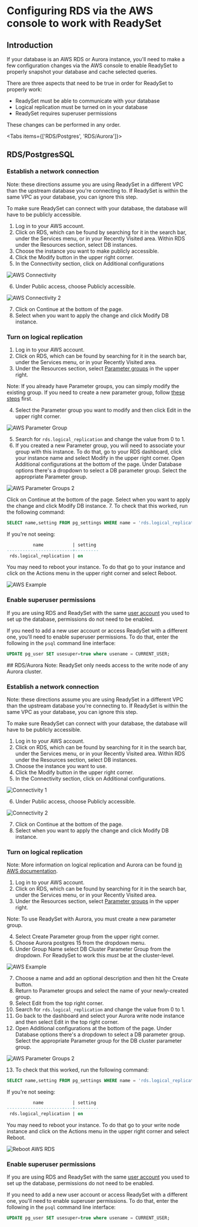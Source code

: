 
# Configuring RDS via the AWS console to work with ReadySet

## Introduction 

If your database is an AWS RDS or Aurora instance, you'll need to make a few configuration changes
via the AWS console to enable ReadySet to properly snapshot your database and cache selected queries. 

There are three aspects that need to be true in order for ReadySet to properly work: 

- ReadySet must be able to communicate with your database
- Logical replication must be turned on in your database
- ReadySet requires superuser permissions

These changes can be performed in any order.

<Tabs items={['RDS/Postgres', 'RDS/Aurora']}>
<Tab>
## RDS/PostgresSQL
### Establish a network connection
<Callout type="info"> Note: these directions assume you are using ReadySet in a different VPC than the upstream database you're connecting to. If ReadySet is within the same VPC as your database, you can ignore this step.</Callout>

To make sure ReadySet can connect with your database, the database will have to be publicly accessible.

1. Log in to your AWS account. 
2. Click on RDS, which can be found by searching for it in the search bar, under the Services menu, or in your Recently Visited area. Within RDS under the Resources section, select DB instances.
3. Choose the instance you want to make publicly accessible.
4. Click the Modify button in the upper right corner.
5. In the Connectivity section, click on Additional configurations	

![AWS Connectivity](/aws-rds-1.png)

6. Under Public access, choose Publicly accessible.

![AWS Connectivity 2](/aws-rds-2.png)

7. Click on Continue at the bottom of the page.
8. Select when you want to apply the change and click Modify DB instance.

### Turn on logical replication

1. Log in to your AWS account. 
2. Click on RDS, which can be found by searching for it in the search bar, under the Services menu, or in your Recently Visited area. 
3. Under the Resources section, select [Parameter groups](https://docs.aws.amazon.com/AmazonRDS/latest/UserGuide/USER_WorkingWithDBInstanceParamGroups.html) in the upper right.

<Callout type="info">Note: If you already have Parameter groups, you can simply modify the existing group. If you need to create a new parameter group, follow [these steps](https://docs.aws.amazon.com/AmazonRDS/latest/UserGuide/USER_WorkingWithDBInstanceParamGroups.html) first.</Callout>

4. Select the Parameter group you want to modify and then click Edit in the upper right corner.

![AWS Parameter Group](/aws-rds-3.png)

5. Search for `rds.logical_replication` and change the value from 0 to 1.
6. If you created a new Parameter group, you will need to associate your group with this instance. To do that, go to your RDS dashboard, click your instance name and select Modify in the upper right corner. Open Additional configurations at the bottom of the page. Under Database options there's a dropdown to 
select a DB parameter group. Select the appropriate Parameter group.

![AWS Parameter Groups 2](/aws-rds-4.png)

Click on Continue at the bottom of the page. Select when you want to apply the change and click 
Modify DB instance.
7. To check that this worked, run the following command:

```sql
SELECT name,setting FROM pg_settings WHERE name = 'rds.logical_replication';
```

If you're not seeing: 

```sql
          name           | setting
-------------------------+---------
 rds.logical_replication | on
 ```



You may need to reboot your instance. To do that go to your instance and click on the Actions menu in the upper right corner and select Reboot. 

![AWS Example](/aws-rds-5.png)


### Enable superuser permissions

If you are using RDS and ReadySet with the same [user account](https://aws.amazon.com/blogs/database/managing-postgresql-users-and-roles/) you used to set up the database, permissions do not need to be enabled. 

If you need to add a new user account or access ReadySet with a different one, you'll need to enable superuser permissions. To do that, enter the following in the `psql` command line interface:

```sql
UPDATE pg_user SET usesuper=true where usename = CURRENT_USER;
```
</Tab>

<Tab>
## RDS/Aurora 
<Callout type="info">Note: ReadySet only needs access to the write node of any Aurora cluster.</Callout>

### Establish a network connection
<Callout type="info"> Note: these directions assume you are using ReadySet in a different VPC than the upstream database you're connecting to. 
If ReadySet is within the same VPC as your database, you can ignore this step.</Callout>

To make sure ReadySet can connect with your database, the database will have to be publicly accessible.

1. Log in to your AWS account. 
2. Click on RDS, which can be found by searching for it in the search bar, under the Services menu, or in your Recently Visited area. Within RDS under the Resources section, select DB instances.
3. Choose  the instance you want to use.
4. Click the Modify button in the upper right corner.
5. In the Connectivity section, click on Additional configurations.	

![Connectivity 1](/aws-rds-1.png)

6. Under Public access, choose Publicly accessible.

![Connectivity 2](/aws-rds-2.png)

7. Click on Continue at the bottom of the page.
8. Select when you want to apply the change and click Modify DB instance.

### Turn on logical replication
<Callout type="info">Note: More information on logical replication and Aurora can be found [in AWS documentation](https://docs.aws.amazon.com/AmazonRDS/latest/AuroraUserGuide/AuroraPostgreSQL.Replication.Logical.html).</Callout>

1. Log in to your AWS account. 
2. Click on RDS, which can be found by searching for it in the search bar, under the Services menu, or in your Recently Visited area. 
3. Under the Resources section, select [Parameter groups](https://docs.aws.amazon.com/AmazonRDS/latest/UserGuide/USER_WorkingWithDBInstanceParamGroups.html) in the upper right.

<Callout type ="info">Note: To use ReadySet with Aurora, you must create a new parameter group.</Callout>

4. Select Create Parameter group from the upper right corner.
5. Choose Aurora postgres 15 from the dropdown menu.
6. Under Group Name select DB Cluster Parameter Group from the dropdown. For ReadySet to work this *must* be at the cluster-level.

![AWS Example](/aws-rds-8.png)

7. Choose a name and add an optional description and then hit the Create button.
8. Return to Parameter groups and select the name of your newly-created group.
9. Select Edit from the top right corner.
10. Search for `rds.logical_replication` and change the value from 0 to 1. 
11. Go back to the dashboard and select your Aurora write node instance and then select Edit in the top right corner.
12. Open Additional configurations at the bottom of the page. Under Database options there's a dropdown to select a DB parameter group. Select the appropriate Parameter group for the DB cluster parameter group. 

![AWS Parameter Groups 2](/aws-rds-9.png)


13. To check that this worked, run the following command:

```sql
SELECT name,setting FROM pg_settings WHERE name = 'rds.logical_replication';
```

If you're not seeing: 
```sql
          name           | setting
-------------------------+---------
 rds.logical_replication | on
```

You may need to reboot your instance. To do that go to your write node instance and click on the Actions menu in the upper right corner and select Reboot. 

![Reboot AWS RDS](/aws-rds-5.png)

### Enable superuser permissions

If you are using RDS and ReadySet with the same [user account](https://aws.amazon.com/blogs/database/managing-postgresql-users-and-roles/) you used to set up the database, permissions do not need to be enabled. 

If you need to add a new user account or access ReadySet with a different one, you'll need to enable superuser permissions. To do that, enter the following in the `psql` command line interface:


```sql
UPDATE pg_user SET usesuper=true where usename = CURRENT_USER;
```


</Tab>

</Tabs>
